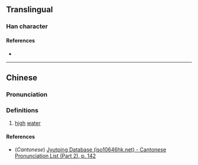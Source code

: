{{character info}}
==Translingual==

===Han character===
{{Han char|rn=85|rad=水|as=09|sn=12|four=|canj=EHEM|ids=⿰氵㚅}}

====References====
* {{Han ref|kx=0638.170|dkj=17875|hdz=31683.040|uh=6E70|ud=28272}}

----

==Chinese==
{{zh-forms}}

===Pronunciation===
{{zh-pron
|m=lóng
|c=lung4
|mc=
|oc=
|ma=
|cat=n
}}

===Definitions===
{{zh-hanzi}}

# [[high]] [[water]]

====References====
* (''Cantonese'') [http://www.iso10646hk.net/jp/document/download.jsp Jyutping Database (iso10646hk.net) - Cantonese Pronunciation List (Part 2), p. 142]